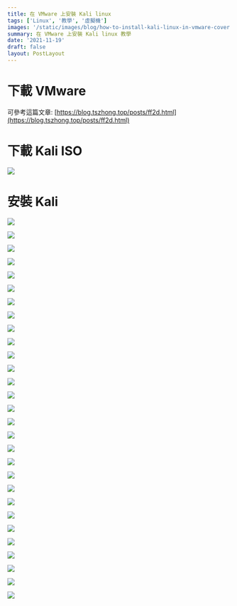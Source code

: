```yaml
---
title: 在 VMware 上安裝 Kali linux
tags: ['Linux', '教學', '虛擬機']
images: '/static/images/blog/how-to-install-kali-linux-in-vmware-cover.png'
summary: 在 VMware 上安裝 Kali linux 教學
date: '2021-11-19'
draft: false
layout: PostLayout
---
```


<TOCInline toc={props.toc} mobile />

# 下載 VMware

可參考這篇文章: [https://blog.tszhong.top/posts/ff2d.html](https://blog.tszhong.top/posts/ff2d.html)

# 下載 Kali ISO

![](/static/images/blog/how-to-install-kali-linux-in-vmware-1.png)

# 安裝 Kali

![](/static/images/blog/how-to-install-kali-linux-in-vmware-2.png)

![](/static/images/blog/how-to-install-kali-linux-in-vmware-3.png)

![](/static/images/blog/how-to-install-kali-linux-in-vmware-4.png)

![](/static/images/blog/how-to-install-kali-linux-in-vmware-5.png)

![](/static/images/blog/how-to-install-kali-linux-in-vmware-6.png)

![](/static/images/blog/how-to-install-kali-linux-in-vmware-7.png)

![](/static/images/blog/how-to-install-kali-linux-in-vmware-8.png)

![](/static/images/blog/how-to-install-kali-linux-in-vmware-9.png)

![](/static/images/blog/how-to-install-kali-linux-in-vmware-10.png)

![](/static/images/blog/how-to-install-kali-linux-in-vmware-11.png)

![](/static/images/blog/how-to-install-kali-linux-in-vmware-12.png)

![](/static/images/blog/how-to-install-kali-linux-in-vmware-13.png)

![](/static/images/blog/how-to-install-kali-linux-in-vmware-14.png)

![](/static/images/blog/how-to-install-kali-linux-in-vmware-15.png)

![](/static/images/blog/how-to-install-kali-linux-in-vmware-16.png)

![](/static/images/blog/how-to-install-kali-linux-in-vmware-17.png)

![](/static/images/blog/how-to-install-kali-linux-in-vmware-18.png)

![](/static/images/blog/how-to-install-kali-linux-in-vmware-19.png)

![](/static/images/blog/how-to-install-kali-linux-in-vmware-20.png)

![](/static/images/blog/how-to-install-kali-linux-in-vmware-21.png)

![](/static/images/blog/how-to-install-kali-linux-in-vmware-22.png)

![](/static/images/blog/how-to-install-kali-linux-in-vmware-23.png)

![](/static/images/blog/how-to-install-kali-linux-in-vmware-24.png)

![](/static/images/blog/how-to-install-kali-linux-in-vmware-25.png)

![](/static/images/blog/how-to-install-kali-linux-in-vmware-26.png)

![](/static/images/blog/how-to-install-kali-linux-in-vmware-27.png)

![](/static/images/blog/how-to-install-kali-linux-in-vmware-28.png)

![](/static/images/blog/how-to-install-kali-linux-in-vmware-29.png)

![](/static/images/blog/how-to-install-kali-linux-in-vmware-30.png)

